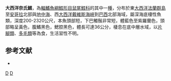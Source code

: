 {{Speciesbox
| taxon = Nezumia aequalis
| status = NE
| status_system = iucn3.1
| trend = unknow
| binomial_authority = [[Günther|Günther]], 1878
| synonyms = *''Coryphaenoides aequalis '', Günther, 1878
*''Lionurus aequalis '', Günther, 1878
*''Macrurus aequalis '', Günther, 1878
}}
'''大西洋奈氏鱈'''，為[[輻鰭魚綱|輻鰭魚綱]][[鱈形目|鱈形目]][[鼠尾鱈科|鼠尾鱈科]]的其中一[[種|種]]，分布於東[[大西洋|大西洋]][[法蘭群島|法蘭群島]]至[[安哥拉|安哥拉]]北部與[[地中海|地中海]]、西[[大西洋|大西洋]][[戴維斯海峽|戴維斯海峽]]到[[巴西|巴西]]北部海域，屬深海底棲性魚類，深度200-2320公尺，本魚頭部短，下巴觸鬚非常短，體藍色至紫羅蘭色，頭部略呈黃色，腹鰭黑色，鰓腔黑色，體長可達36公分，棲息在底中層水域，以[[片腳類|片腳類]]、[[多毛類|多毛類]]等為食，生活習性不明。

==参考文献==
*{{FishBase_species|genus=Nezumia|species=aequalis|year=2015|month=12}}

{{taxonbar}}
[[Category:_1878年描述的动物|D]]
[[Category:奈氏鱈屬|D]]